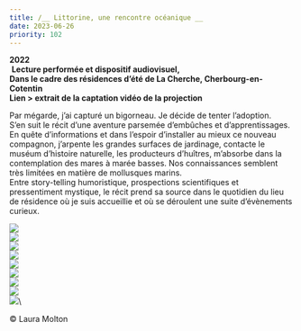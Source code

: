 ```yaml
---
title: /__ Littorine, une rencontre océanique __
date: 2023-06-26
priority: 102
---
```

**2022**\
 **Lecture performée et dispositif audiovisuel,**\
**Dans le cadre des résidences d’été de La Cherche, Cherbourg-en-Cotentin** \
**Lien > extrait de la captation vidéo de la projection**

Par mégarde, j’ai capturé un bigorneau. Je décide de tenter l’adoption.  \
S’en suit le récit d’une aventure parsemée d’embûches et d’apprentissages. En quête d’informations et dans l’espoir d’installer au mieux ce nouveau compagnon, j’arpente les grandes surfaces de jardinage, contacte le muséum d’histoire naturelle, les producteurs d’huîtres, m’absorbe dans la contemplation des mares à marée basses. Nos connaissances semblent très limitées en matière de mollusques marins. \
Entre story-telling humoristique, prospections scientifiques et pressentiment mystique, le récit prend sa source dans le quotidien du lieu de résidence où je suis accueillie et où se déroulent une suite d’évènements curieux.

![](src/assets/images/projects/littorine-une-rencontre-oceanique/1_littorine_DSC03073_R5%20copie.jpg)\
![](src/assets/images/projects/littorine-une-rencontre-oceanique/2_DSC03003_R5.jpg)\
![](src/assets/images/projects/littorine-une-rencontre-oceanique/3_DSC02997_R_retouche.jpg)\
![](src/assets/images/projects/littorine-une-rencontre-oceanique/4_DSC03030_R.jpg)\
![](src/assets/images/projects/littorine-une-rencontre-oceanique/5_DSC03014.jpg)\
![](src/assets/images/projects/littorine-une-rencontre-oceanique/6_DSC03008_R.jpg)\
![](src/assets/images/projects/littorine-une-rencontre-oceanique/7_Capture-2023-10-31.jpg)\
![](src/assets/images/projects/littorine-une-rencontre-oceanique/9_Capture-2022-09-22.jpg)\
![](src/assets/images/projects/littorine-une-rencontre-oceanique/z_Restitution_residence_Lena_Hiriartborde_26-08-22_20h.jpg)\


© Laura Molton
